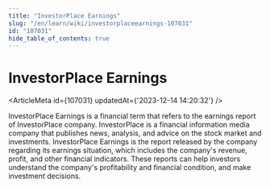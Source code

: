 ```yaml
---
title: "InvestorPlace Earnings"
slug: "/en/learn/wiki/investorplaceearnings-107031"
id: "107031"
hide_table_of_contents: true
---
```



<Breadcrumbs current="InvestorPlace Earnings" />

# InvestorPlace Earnings

<ArticleMeta id={107031} updatedAt={'2023-12-14 14:20:32'} />
<div className='border-solid border-b border-t-0 my-4 border-[var(--ifm-color-gray-300)]' />

InvestorPlace Earnings is a financial term that refers to the earnings report of InvestorPlace company. InvestorPlace is a financial information media company that publishes news, analysis, and advice on the stock market and investments. InvestorPlace Earnings is the report released by the company regarding its earnings situation, which includes the company's revenue, profit, and other financial indicators. These reports can help investors understand the company's profitability and financial condition, and make investment decisions.
